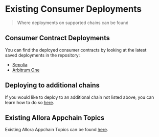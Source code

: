 # Existing Consumer Deployments

> Where deployments on supported chains can be found

## Consumer Contract Deployments

You can find the deployed consumer contracts by looking at the latest saved deployments in the repository:
- [Sepolia](https://sepolia.etherscan.io/address/0x08f305A3449F51BFd79D7582A1630304664B1474#code)
- [Arbitrum One](https://arbiscan.io/address/0x6032f0862A2c36D0390c348EeCc2ACcDccDa785a#code)

## Deploying to additional chains

If you would like to deploy to an additional chain not listed above, you can learn how to do so [here](./deploy-consumer).

## Existing Allora Appchain Topics

Existing Allora Appchain Topics can be found [here](./existing-topics).